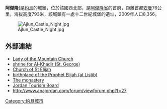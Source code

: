 {{Infobox Settlement
<!--See the Table at Infobox Settlement for all fields and descriptions of usage-->
<!-- Basic info  ---------------->
|official_name          = 阿傑隆
|other_name             = 
|native_name            =  مدينة عجلون
|nickname               = Jordan Green
|settlement_type        = 
|motto                  =
<!-- images and maps  ----------->
|image_skyline          = Ajlun from Ajlun Castle.jpg
|imagesize              = 300px
|image_caption          = 
|image_flag             =
|
|pushpin_map            = Jordan
|pushpin_label_position =
|pushpin_map_caption    =
<!-- Location ------------------>
|coordinates_region     = JO
|subdivision_type       = 國家
|subdivision_name       = [[約旦|約旦]]
|subdivision_type1      = 省
|subdivision_name1      = [[阿傑隆省|阿傑隆省]]
<!-- Politics ----------------->
|established_title3     =  <!-- Incorporated (city) -->
|established_date3      = 
<!-- Area    --------------------->
|area_magnitude         =
|unit_pref                =Imperial <!--Enter: Imperial, if Imperial (metric) is desired-->
|area_footnotes           =
|area_total_km2           = 4
|area_metro_km2           = 30
<!-- Population   ----------------------->
|population_as_of               =2004
|population_total               = 8200
|population_metro               = 55000
|population_blank1_title        =Ethnicities
|population_blank2_title        =Religions
<!-- General information  --------------->
|timezone               = GMT
|utc_offset             = +2
|timezone_DST           = +3
|latd=32|latm=21|lats= |latNS=N
|longd=35 |longm=44 |longs= |longEW=E
|elevation_footnotes    =  <!--for references: use <ref> </ref> tags-->
|elevation_m            = 719
|elevation_ft           = 2508
<!-- Area/postal codes & others -------->
|postal_code            = 26810
|area_code              = +(962)2
|website                = http://www.ajloun.gov.jo
}}

'''阿傑隆'''({{lang-ar|عجلون}}是[[約旦|約旦]]的城鎮，位於該國西北部，是[[阿傑隆省|阿傑隆省]]的首府，距離首都[[安曼|安曼]]76公里，海拔高度793米，該城鎮有一處十二世紀城堡的遺址，2009年人口8,356。

[[Image:Ajlun_Castle_Night.jpg|thumb]]

==外部連結==
* [https://web.archive.org/web/20130520043619/http://www.visitjordan.com/default.aspx?tabid=175 Lady of the Mountain Church]
* [https://web.archive.org/web/20130520043619/http://www.visitjordan.com/default.aspx?tabid=175 shrine for Al-Khadir (St. George)]
* [http://www.visitjordan.com/visitjordan_cms/MajorAttractions/Ajlun/ReligionFaith/tabid/175/Default.aspx Church of St Elijah] {{Wayback|url=http://www.visitjordan.com/visitjordan_cms/MajorAttractions/Ajlun/ReligionFaith/tabid/175/Default.aspx |date=20120914010757 }}
* [http://www.visitjordan.com/visitjordan_cms/MajorAttractions/Ajlun/ReligionFaith/tabid/175/Default.aspx birthplace of the Prophet Elijah (at Listib)] {{Wayback|url=http://www.visitjordan.com/visitjordan_cms/MajorAttractions/Ajlun/ReligionFaith/tabid/175/Default.aspx |date=20120914010757 }}
* [http://www.visitjordan.com/visitjordan_cms/MajorAttractions/Ajlun/HistoryCulture/tabid/173/Default.aspx The monastery] {{Wayback|url=http://www.visitjordan.com/visitjordan_cms/MajorAttractions/Ajlun/HistoryCulture/tabid/173/Default.aspx |date=20120914010554 }}
* [http://www.visitjordan.com/visitjordan_cms/Default.aspx?tabid=169 Jordan Tourism Board] {{Wayback|url=http://www.visitjordan.com/visitjordan_cms/Default.aspx?tabid=169 |date=20140616134419 }}
* http://www.anajordan.com/forum/viewforum.php?f=27 {{Wayback|url=http://www.anajordan.com/forum/viewforum.php?f=27 |date=20140803093909 }}

{{coord|32|21|N|35|44|E|type:city|display=title}}

{{DEFAULTSORT: Ajloun}}
[[Category:約旦城市|Category:約旦城市]]